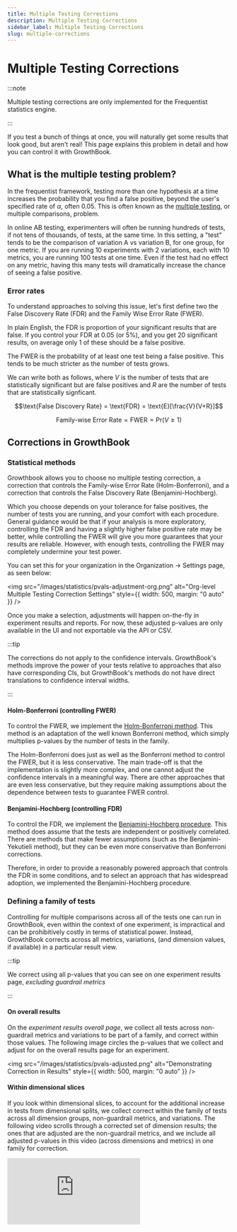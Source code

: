 ```yaml
---
title: Multiple Testing Corrections
description: Multiple Testing Corrections
sidebar_label: Multiple Testing Corrections
slug: multiple-corrections
---
```


# Multiple Testing Corrections

:::note

Multiple testing corrections are only implemented for the Frequentist statistics engine.

:::

If you test a bunch of things at once, you will naturally get some results that look good, but aren't real! This page explains this problem in detail and how you can control it with GrowthBook.

## What is the multiple testing problem?

In the frequentist framework, testing more than one hypothesis at a time increases the probability that you find a false positive, beyond the user's specified rate of $\alpha$, often 0.05. This is often known as the [multiple testing](https://en.wikipedia.org/wiki/Multiple_comparisons_problem), or multiple comparisons, problem.

In online AB testing, experimenters will often be running hundreds of tests, if not tens of thousands, of tests, at the same time. In this setting, a "test" tends to be the comparison of variation A vs variation B, for one group, for one metric. If you are running 10 experiments with 2 variations, each with 10 metrics, you are running 100 tests at one time. Even if the test had no effect on any metric, having this many tests will dramatically increase the chance of seeing a false positive.

### Error rates

To understand approaches to solving this issue, let's first define two the False Discovery Rate (FDR) and the Family Wise Error Rate (FWER).

In plain English, the FDR is proportion of your significant results that are false. If you control your FDR at 0.05 (or 5%), and you get 20 significant results, on average only 1 of these should be a false positive.

The FWER is the probability of at least one test being a false positive. This tends to be much stricter as the number of tests grows.

We can write both as follows, where $V$ is the number of tests that are statistically significant but are false positives and $R$ are the number of tests that are statistically signficant.

$$\text{False Discovery Rate} = \text{FDR} = \text{E}[\frac{V}{V+R}]$$

$$\text{Family-wise Error Rate} = \text{FWER} = \text{Pr}(V \geq 1)$$

## Corrections in GrowthBook

### Statistical methods

Growthbook allows you to choose no multiple testing correction, a correction that controls the Family-wise Error Rate (Holm-Bonferroni), and a correction that controls the False Discovery Rate (Benjamini-Hochberg).

Which you choose depends on your tolerance for false positives, the number of tests you are running, and your comfort with each procedure. General guidance would be that if your analysis is more exploratory, controlling the FDR and having a slightly higher false positive rate may be better, while controlling the FWER will give you more guarantees that your results are reliable. However, with enough tests, controlling the FWER may completely undermine your test power.

You can set this for your organization in the Organization -> Settings page, as seen below:

<img
  src="/images/statistics/pvals-adjustment-org.png"
  alt="Org-level Multiple Testing Correction Settings"
  style={{ width: 500, margin: "0 auto" }}
/>

Once you make a selection, adjustments will happen on-the-fly in experiment results and reports. For now, these adjusted p-values are only available in the UI and not exportable via the API or CSV.

:::tip

The corrections do not apply to the confidence intervals. GrowthBook's methods improve the power of your tests relative to approaches that also have corresponding CIs, but GrowthBook's methods do not have direct translations to confidence interval widths.

:::

#### Holm-Bonferroni (controlling FWER)

To control the FWER, we implement the [Holm-Bonferroni method](https://en.wikipedia.org/wiki/Holm%E2%80%93Bonferroni_method). This method is an adaptation of the well known Bonferroni method, which simply multiplies p-values by the number of tests in the family.

The Holm-Bonferroni does just as well as the Bonferroni method to control the FWER, but it is less conservative. The main trade-off is that the implementation is slightly more complex, and one cannot adjust the confidence intervals in a meaningful way. There are other approaches that are even less conservative, but they require making assumptions about the dependence between tests to guarantee FWER control.

#### Benjamini-Hochberg (controlling FDR)

To control the FDR, we implement the [Benjamini-Hochberg procedure](https://en.wikipedia.org/wiki/False_discovery_rate#Benjamini%E2%80%93Hochberg_procedure). This method does assume that the tests are independent or positively correlated. There are methods that make fewer assumptions (such as the Benjamini-Yekutieli method), but they can be even more conservative than Bonferroni corrections.

Therefore, in order to provide a reasonably powered approach that controls the FDR in some conditions, and to select an approach that has widespread adoption, we implemented the Benjamini-Hochberg procedure.

### Defining a family of tests

Controlling for multiple comparisons across all of the tests one can run in GrowthBook, even within the context of one experiment, is impractical and can be prohibitively costly in terms of statistical power. Instead, GrowthBook corrects across all metrics, variations, (and dimension values, if available) in a particular result view.

:::tip

We correct using all p-values that you can see on one experiment results page, _excluding guardrail metrics_

:::

#### On overall results

On the _experiment results overall page_, we collect all tests across non-guardrail metrics and variations to be part of a family, and correct within those values. The following image circles the p-values that we collect and adjust for on the overall results page for an experiment.

<img
  src="/images/statistics/pvals-adjusted.png"
  alt="Demonstrating Correction in Results"
  style={{ width: 500, margin: "0 auto" }}
/>

#### Within dimensional slices

If you look within dimensional slices, to account for the additional increase in tests from dimensional splits, we collect correct within the family of tests across all dimension groups, non-guardrail metrics, and variations. The following video scrolls through a corrected set of dimension results; the ones that are adjusted are the non-guardrail metrics, and we include all adjusted p-values in this video (across dimensions and metrics) in one family for correction.

<div>
<iframe 
    src="https://www.loom.com/embed/5b2c9583c60b449b8fa6e000e2b21c68?hide_owner=true&hide_share=true&hide_share=true&hideEmbedTopBar=true" 
    frameborder="0" 
    webkitallowfullscreen mozallowfullscreen allowfullscreen
    style={{ width: 400, height: 597 }} 
/>
</div>

:::tip

We never correct across overall _and_ dimension splits at the same time.

:::
